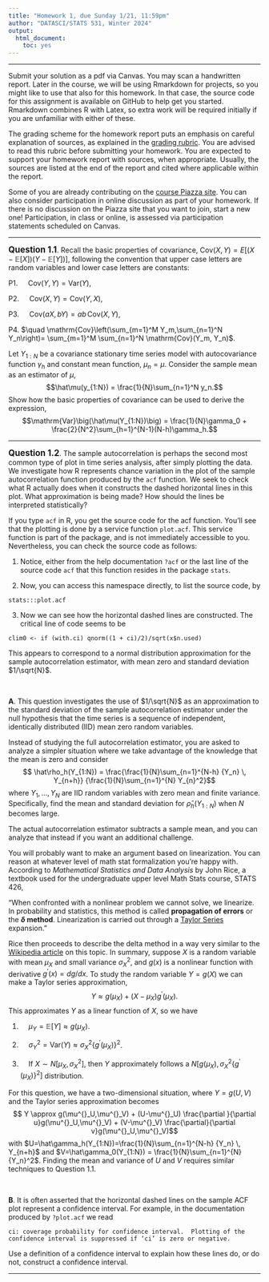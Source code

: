 ```yaml
---
title: "Homework 1, due Sunday 1/21, 11:59pm"
author: "DATASCI/STATS 531, Winter 2024"
output:
  html_document:
    toc: yes
---
```


\newcommand\prob{\mathbb{P}}
\newcommand\E{\mathbb{E}}
\newcommand\var{\mathrm{Var}}
\newcommand\cov{\mathrm{Cov}}

-----------

Submit your solution as a pdf via Canvas. You may scan a handwritten report. Later in the course, we will be using Rmarkdown for projects, so you might like to use that also for this homework. In that case, the source code for this assignment is available on GitHub to help get you started. Rmarkdown combines R with Latex, so extra work will be required initially if you are unfamiliar with either of these. 

The grading scheme for the homework report puts an emphasis on careful explanation of sources, as explained in the [grading rubric](../rubric_homework.html). You are advised to read this rubric before submitting your homework. You are expected to support your homework report with sources, when appropriate. Usually, the sources are listed at the end of the report and cited where applicable within the report.

Some of you are already contributing on the [course Piazza site](https://piazza.com/umich/winter2024/datascistats531). You can also consider participation in online discussion as part of your homework. If there is no discussion on the Piazza site that you want to join, start a new one! Participation, in class or online, is assessed via participation statements scheduled on Canvas.

--------

**<big>Question 1.1</big>**. Recall the basic properties of covariance, $\cov(X,Y) = E\big[(X-\E[X])(Y-\E[Y])\big]$, following the convention that upper case letters are random variables and lower case letters are constants:

P1. $\quad \cov(Y,Y)= \var(Y)$,

P2. $\quad \cov(X,Y)=\cov(Y,X)$,

P3. $\quad \cov(aX,bY)= ab\,\cov(X,Y)$,

P4. $\quad \cov\left(\sum_{m=1}^M Y_m,\sum_{n=1}^N Y_n\right)= \sum_{m=1}^M \sum_{n=1}^N \cov(Y_m, Y_n)$.

Let $Y_{1:N}$ be a covariance stationary time series model with autocovariance function $\gamma_h$ and constant mean function, $\mu_n=\mu$. Consider the sample mean as an estimator of $\mu$,
$$\hat\mu(y_{1:N}) = \frac{1}{N}\sum_{n=1}^N y_n.$$
Show how the basic properties of covariance can be used to derive the expression,
$$\var\big(\hat\mu(Y_{1:N})\big) = \frac{1}{N}\gamma_0 + \frac{2}{N^2}\sum_{h=1}^{N-1}(N-h)\gamma_h.$$


-------------------

**<big>Question 1.2</big>**.  The sample autocorrelation is perhaps the second most common type of plot in time series analysis, after simply plotting the data. We investigate how R represents chance variation in the plot of the sample autocorrelation function produced by the `acf` function.  We seek to check what R actually does when it constructs the dashed horizontal lines in this plot. What approximation is being made? How should the lines be interpreted statistically?

If you type `acf` in R, you get the source code for the acf function. You'll see that the plotting is done by a service function `plot.acf`. This service function is part of the package, and is not immediately accessible to you. Nevertheless, you can check the source code as follows:

1.  Notice, either from the help documentation `?acf` or the last line of the source code `acf` that this function resides in the package `stats`.

2. Now, you can access this namespace directly, to list the source code, by
```
stats:::plot.acf
```

3. Now we can see how the horizontal dashed lines are constructed. The critical line of code seems to be
```
clim0 <- if (with.ci) qnorm((1 + ci)/2)/sqrt(x$n.used)
```
This appears to correspond to a normal distribution approximation for the sample autocorrelation estimator, with mean zero and standard deviation $1/\sqrt{N}$.

<br>

**A**. This question investigates the use of $1/\sqrt{N}$ as an approximation to the standard deviation of the sample autocorrelation estimator under the null hypothesis that the time series is a sequence of independent, identically distributed (IID) mean zero random variables. 

Instead of studying the full autocorrelation estimator, you are asked to analyze a simpler situation where we take advantage of the knowledge that the mean is zero and consider
$$ \hat\rho_h(Y_{1:N}) = \frac{\frac{1}{N}\sum_{n=1}^{N-h} {Y_n} \, Y_{n+h}}
{\frac{1}{N}\sum_{n=1}^{N} Y_{n}^2}$$
where $Y_1,\dots,Y_N$ are IID random variables with zero mean and finite variance. Specifically, find the mean and standard deviation for $\hat\rho_h(Y_{1:N})$ when $N$ becomes large.

The actual autocorrelation estimator subtracts a sample mean, and you can analyze that instead if you want an additional challenge. 

You will probably want to make an argument based on linearization. You can reason at whatever level of math stat formalization you're happy with. According to  *Mathematical Statistics and Data Analysis* by John Rice, a textbook used for the undergraduate upper level Math Stats course, STATS 426,

"When confronted with a nonlinear problem we cannot solve, we linearize. In probability and statistics, this method is called **propagation of errors** or the **$\delta$ method**. Linearization is carried out through a [Taylor Series](https://en.wikipedia.org/wiki/Taylor_series) expansion."

Rice then proceeds to describe the delta method in a way very similar to the [Wikipedia article](https://en.wikipedia.org/wiki/Delta_method) on this topic. In summary, suppose $X$ is a random variable with mean $\mu^{}_X$ and small variance $\sigma^2_X$, and $g(x)$ is a nonlinear function with derivative $g^\prime(x)=dg/dx$. To study the random variable $Y=g(X)$ we can make a Taylor series approximation,
$$ Y \approx g(\mu^{}_X) + (X-\mu^{}_X) g^\prime(\mu^{}_X).$$
This approximates $Y$ as a linear function of $X$, so we have

1.  $\quad \mu^{}_Y = \E[Y]\approx g(\mu^{}_X)$.

2.  $\quad \sigma^2_Y = \var(Y) \approx \sigma^2_X \big\{g^\prime(\mu^{}_X)\big\}^2$.

3. $\quad$If $X\sim N\big[\mu^{}_X,\sigma_X^2\big]$, then $Y$ approximately follows a $N\big[g(\mu^{}_X), \sigma^2_X \big\{g^\prime(\mu^{}_X)\big\}^2\big]$ distribution.

For this question, we have a two-dimensional situation, where $Y=g(U,V)$ and the Taylor series approximation becomes
$$ Y \approx g(\mu^{}_U,\mu^{}_V) + (U-\mu^{}_U) \frac{\partial }{\partial u}g(\mu^{}_U,\mu^{}_V) + (V-\mu^{}_V) \frac{\partial}{\partial v}g(\mu^{}_U,\mu^{}_V)$$
with $U=\hat\gamma_h(Y_{1:N})=\frac{1}{N}\sum_{n=1}^{N-h} {Y_n} \, Y_{n+h}$ and $V=\hat\gamma_0(Y_{1:N}) = \frac{1}{N}\sum_{n=1}^{N} {Y_n}^2$. Finding the mean and variance of $U$ and $V$ requires similar techniques to Question 1.1.

<br>

**B**. It is often asserted that the horizontal dashed lines on the sample ACF plot represent a confidence interval. For example, in the documentation produced by `?plot.acf` we read

```
ci: coverage probability for confidence interval.  Plotting of the confidence interval is suppressed if ‘ci’ is zero or negative.
```

Use a definition of a confidence interval to explain how these lines do, or do not, construct a confidence interval. 

------------




